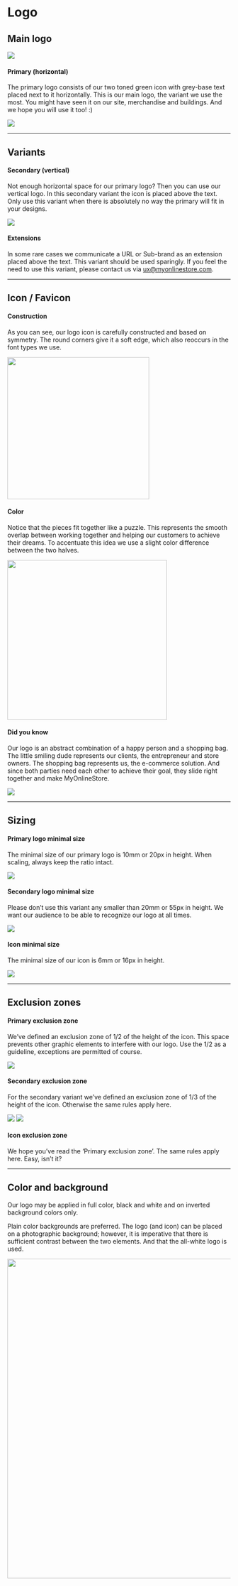 # Logo

## Main logo

<img src="https://bricks.zeroheight.com/uploads/YJvOx_-EET8CxgsLmLdl0Q.jpg" />

#### Primary (horizontal)
The primary logo consists of our two toned green icon with grey-base text placed next to it horizontally. This is our main logo, the variant we use the most. You might have seen it on our site, merchandise and buildings. And we hope you will use it too! :)

<img src="https://bricks.zeroheight.com/uploads/VlYEQrPFsU9WpTxRdM0XEg.jpg" />

***

## Variants

#### Secondary (vertical)
Not enough horizontal space for our primary logo? Then you can use our vertical logo. In this secondary variant the icon is placed above the text. Only use this variant when there is absolutely no way the primary will fit in your designs.

<img src="https://bricks.zeroheight.com/uploads/DksJSzIW9LHVJHEXcY6dqw.jpg" />

#### Extensions
In some rare cases we communicate a URL or Sub-brand as an extension placed above the text. This variant should be used sparingly. If you feel the need to use this variant, please contact us via <a href="mailto:ux@myonlinestore.com">ux@myonlinestore.com</a>.

***

## Icon / Favicon

#### Construction
As you can see, our logo icon is carefully constructed and based on symmetry. The round corners give it a soft edge, which also reoccurs in the font types we use.

<img width="320px" src="https://bricks.zeroheight.com/uploads/FTlEIZdhU1f-Cv9DSQYZEA.png" />

#### Color
Notice that the pieces fit together like a puzzle. This represents the smooth overlap between working together and helping our customers to achieve their dreams. To accentuate this idea we use a slight color difference between the two halves.

<img width="360px" src="https://bricks.zeroheight.com/uploads/PlV_jh2JU9HhLetOIm_q6A.png" />

#### Did you know
Our logo is an abstract combination of a happy person and a shopping bag. The little smiling dude represents our clients, the entrepreneur and store owners. The shopping bag represents us, the e-commerce solution. And since both parties need each other to achieve their goal, they slide right together and make MyOnlineStore.

<img src="https://bricks.zeroheight.com/uploads/ljZYY4E2NrfySqJF5jk5jw.jpg" />

***

## Sizing

#### Primary logo minimal size
The minimal size of our primary logo is 10mm or 20px in height. When scaling, always keep the ratio intact.

<img src="https://bricks.zeroheight.com/uploads/8qN39W8WfM2H3KgmORENiw.jpg" />

#### Secondary logo minimal size
Please don’t use this variant any smaller than 20mm or 55px in height. We want our audience to be able to recognize our logo at all times.

<img src="https://bricks.zeroheight.com/uploads/Z2MTac-0pQmjUQgiWJzsXQ.jpg" />

#### Icon minimal size
The minimal size of our icon is 6mm or 16px in height.

<img src="https://bricks.zeroheight.com/uploads/hlmPYzwfrYOINid1JWaWVQ.jpg" />

***

## Exclusion zones

#### Primary exclusion zone
We’ve defined an exclusion zone of 1/2 of the height of the icon. This space prevents other graphic elements to interfere with our logo. Use the 1/2 as a guideline, exceptions are permitted of course.

<img src="https://bricks.zeroheight.com/uploads/x2zSuGKRdQ_zueCeGTGSIg.jpg" />

#### Secondary exclusion zone
For the secondary variant we’ve defined an exclusion zone of 1/3 of the height of the icon. Otherwise the same rules apply here.

<img src="https://bricks.zeroheight.com/uploads/AaaQpqCElgpiNKoFAIFPcA.jpg" />

<img src="https://bricks.zeroheight.com/uploads/af1kzqHj6b_9XxDf_BlHVQ.jpg" />

#### Icon exclusion zone
We hope you’ve read the ‘Primary exclusion zone’. The same rules apply here. Easy, isn’t it?

***

## Color and background
Our logo may be applied in full color, black and white and on inverted background colors only.

Plain color backgrounds are preferred. The logo (and icon) can be placed on a photographic background; however, it is imperative that there is sufficient contrast between the two elements. And that the all-white logo is used.

<img width="720px" src="https://bricks.zeroheight.com/uploads/FDUffVPDjqvWu0kDWVlH8g.jpg" />
